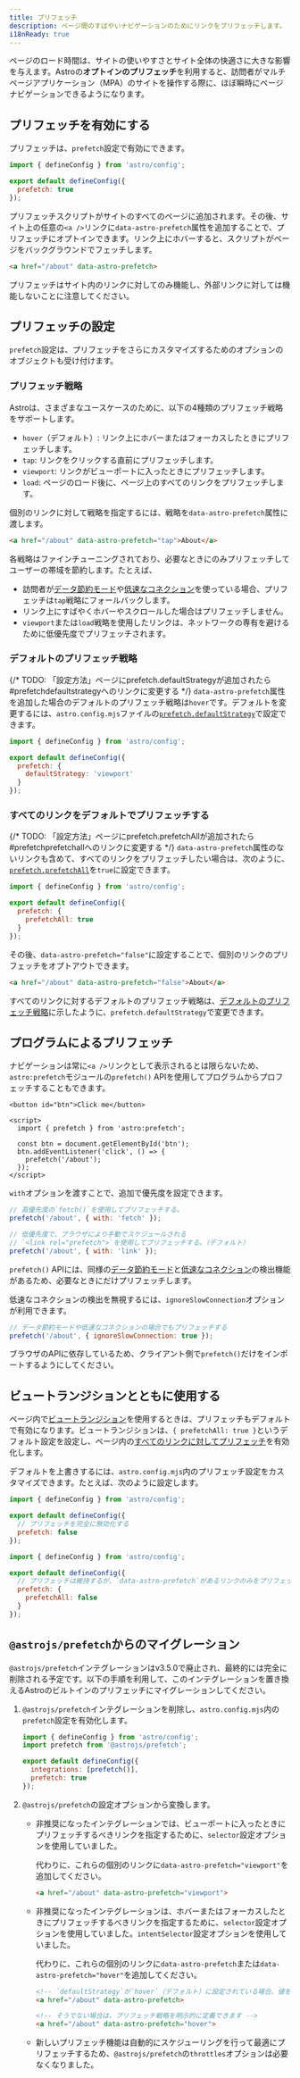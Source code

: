 ```yaml
---
title: プリフェッチ
description: ページ間のすばやいナビゲーションのためにリンクをプリフェッチします。
i18nReady: true
---
```


ページのロード時間は、サイトの使いやすさとサイト全体の快適さに大きな影響を与えます。Astroの**オプトインのプリフェッチ**を利用すると、訪問者がマルチページアプリケーション（MPA）のサイトを操作する際に、ほぼ瞬時にページナビゲーションできるようになります。

## プリフェッチを有効にする

プリフェッチは、`prefetch`設定で有効にできます。

```js title="astro.config.mjs" ins={4}
import { defineConfig } from 'astro/config';

export default defineConfig({
  prefetch: true
});
```

プリフェッチスクリプトがサイトのすべてのページに追加されます。その後、サイト上の任意の`<a />`リンクに`data-astro-prefetch`属性を追加することで、プリフェッチにオプトインできます。リンク上にホバーすると、スクリプトがページをバックグラウンドでフェッチします。

```html
<a href="/about" data-astro-prefetch>
```

プリフェッチはサイト内のリンクに対してのみ機能し、外部リンクに対しては機能しないことに注意してください。

## プリフェッチの設定

`prefetch`設定は、プリフェッチをさらにカスタマイズするためのオプションのオブジェクトも受け付けます。

### プリフェッチ戦略

Astroは、さまざまなユースケースのために、以下の4種類のプリフェッチ戦略をサポートします。

- `hover`（デフォルト）: リンク上にホバーまたはフォーカスしたときにプリフェッチします。
- `tap`: リンクをクリックする直前にプリフェッチします。
- `viewport`: リンクがビューポートに入ったときにプリフェッチします。
- `load`: ページのロード後に、ページ上のすべてのリンクをプリフェッチします。

個別のリンクに対して戦略を指定するには、戦略を`data-astro-prefetch`属性に渡します。

```html
<a href="/about" data-astro-prefetch="tap">About</a>
```

各戦略はファインチューニングされており、必要なときにのみプリフェッチしてユーザーの帯域を節約します。たとえば、

- 訪問者が[データ節約モード](https://developer.mozilla.org/ja/docs/Web/API/NetworkInformation/saveData)や[低速なコネクション](https://developer.mozilla.org/ja/docs/Web/API/NetworkInformation/effectiveType)を使っている場合、プリフェッチは`tap`戦略にフォールバックします。
- リンク上にすばやくホバーやスクロールした場合はプリフェッチしません。
- `viewport`または`load`戦略を使用したリンクは、ネットワークの専有を避けるために低優先度でプリフェッチされます。

### デフォルトのプリフェッチ戦略

{/* TODO: 「設定方法」ページにprefetch.defaultStrategyが追加されたら#prefetchdefaultstrategyへのリンクに変更する */}
`data-astro-prefetch`属性を追加した場合のデフォルトのプリフェッチ戦略は`hover`です。デフォルトを変更するには、`astro.config.mjs`ファイルの[`prefetch.defaultStrategy`](/ja/reference/configuration-reference/)で設定できます。

```js title="astro.config.mjs" ins={4-6}
import { defineConfig } from 'astro/config';

export default defineConfig({
  prefetch: {
    defaultStrategy: 'viewport'
  }
});
```

### すべてのリンクをデフォルトでプリフェッチする

{/* TODO: 「設定方法」ページにprefetch.prefetchAllが追加されたら#prefetchprefetchallへのリンクに変更する */}
`data-astro-prefetch`属性のないリンクも含めて、すべてのリンクをプリフェッチしたい場合は、次のように、[`prefetch.prefetchAll`](/ja/reference/configuration-reference/)を`true`に設定できます。

```js title="astro.config.mjs" ins={4-6}
import { defineConfig } from 'astro/config';

export default defineConfig({
  prefetch: {
    prefetchAll: true
  }
});
```

その後、`data-astro-prefetch="false"`に設定することで、個別のリンクのプリフェッチをオプトアウトできます。

```html
<a href="/about" data-astro-prefetch="false">About</a>
```

すべてのリンクに対するデフォルトのプリフェッチ戦略は、[デフォルトのプリフェッチ戦略](#デフォルトのプリフェッチ戦略)に示したように、`prefetch.defaultStrategy`で変更できます。

## プログラムによるプリフェッチ

ナビゲーションは常に`<a />`リンクとして表示されるとは限らないため、`astro:prefetch`モジュールの`prefetch()` APIを使用してプログラムからプロフェッチすることもできます。

```astro
<button id="btn">Click me</button>

<script>
  import { prefetch } from 'astro:prefetch';

  const btn = document.getElementById('btn');
  btn.addEventListener('click', () => {
    prefetch('/about');
  });
</script>
```

`with`オプションを渡すことで、追加で優先度を設定できます。

```js
// 高優先度の`fetch()`を使用してプリフェッチする。
prefetch('/about', { with: 'fetch' });

// 低優先度で、ブラウザにより手動でスケジュールされる
// `<link rel="prefetch">`を使用してプリフェッチする。（デフォルト）
prefetch('/about', { with: 'link' });
```

`prefetch()` APIには、同様の[データ節約モード](https://developer.mozilla.org/ja/docs/Web/API/NetworkInformation/saveData)と[低速なコネクション](https://developer.mozilla.org/ja/docs/Web/API/NetworkInformation/effectiveType)の検出機能があるため、必要なときにだけプリフェッチします。

低速なコネクションの検出を無視するには、`ignoreSlowConnection`オプションが利用できます。

```js
// データ節約モードや低速なコネクションの場合でもプリフェッチする
prefetch('/about', { ignoreSlowConnection: true });
```

ブラウザのAPIに依存しているため、クライアント側で`prefetch()`だけをインポートするようにしてください。

## ビュートランジションとともに使用する

ページ内で[ビュートランジション](/ja/guides/view-transitions/)を使用するときは、プリフェッチもデフォルトで有効になります。ビュートランジションは、`{ prefetchAll: true }`というデフォルト設定を設定し、ページ内の[すべてのリンクに対してプリフェッチ](#すべてのリンクをデフォルトでプリフェッチする)を有効化します。

デフォルトを上書きするには、`astro.config.mjs`内のプリフェッチ設定をカスタマイズできます。たとえば、次のように設定します。
  
```js title="astro.config.mjs"
import { defineConfig } from 'astro/config';

export default defineConfig({
  // プリフェッチを完全に無効化する
  prefetch: false
});
```

```js title="astro.config.mjs"
import { defineConfig } from 'astro/config';

export default defineConfig({
  // プリフェッチは維持するが、`data-astro-prefetch`があるリンクのみをプリフェッチする。
  prefetch: {
    prefetchAll: false
  }
});
```

## `@astrojs/prefetch`からのマイグレーション

`@astrojs/prefetch`インテグレーションはv3.5.0で廃止され、最終的には完全に削除される予定です。以下の手順を利用して、このインテグレーションを置き換えるAstroのビルトインのプリフェッチにマイグレーションしてください。

1. `@astrojs/prefetch`インテグレーションを削除し、`astro.config.mjs`内の`prefetch`設定を有効化します。

    ```js title="astro.config.mjs" ins={6} del={2,5}
    import { defineConfig } from 'astro/config';
    import prefetch from '@astrojs/prefetch';

    export default defineConfig({
      integrations: [prefetch()],
      prefetch: true
    });
    ```

2. `@astrojs/prefetch`の設定オプションから変換します。

    - 非推奨になったインテグレーションでは、ビューポートに入ったときにプリフェッチするべきリンクを指定するために、`selector`設定オプションを使用していました。
    
      代わりに、これらの個別のリンクに`data-astro-prefetch="viewport"`を追加してください。

      ```html
      <a href="/about" data-astro-prefetch="viewport">
      ```

    - 非推奨になったインテグレーションは、ホバーまたはフォーカスしたときにプリフェッチするべきリンクを指定するために、`selector`設定オプションを使用していました。`intentSelector`設定オプションを使用していました。
    
      代わりに、これらの個別のリンクに`data-astro-prefetch`または`data-astro-prefetch="hover"`を追加してください。

      ```html
      <!-- `defaultStrategy`が`hover`（デフォルト）に設定されている場合、値を省略できます -->
      <a href="/about" data-astro-prefetch>

      <!-- そうでない場合は、プリフェッチ戦略を明示的に定義できます -->
      <a href="/about" data-astro-prefetch="hover">
      ```

    - 新しいプリフェッチ機能は自動的にスケジューリングを行って最適にプリフェッチするため、`@astrojs/prefetch`の`throttles`オプションは必要なくなりました。
